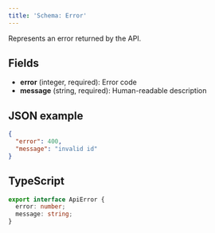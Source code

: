 ```yaml
---
title: 'Schema: Error'
---
```


Represents an error returned by the API.

## Fields

- **error** (integer, required): Error code
- **message** (string, required): Human-readable description

## JSON example

```json
{
  "error": 400,
  "message": "invalid id"
}
```

## TypeScript

```ts
export interface ApiError {
  error: number;
  message: string;
}
```